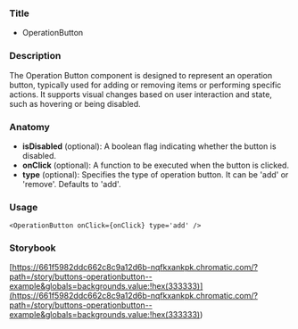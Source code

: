 ### Title

- OperationButton

### Description

The Operation Button component is designed to represent an operation button, typically used for adding or removing items or performing specific actions. It supports visual changes based on user interaction and state, such as hovering or being disabled.

### Anatomy

- **isDisabled** (optional): A boolean flag indicating whether the button is disabled.
- **onClick** (optional): A function to be executed when the button is clicked.
- **type** (optional): Specifies the type of operation button. It can be 'add' or 'remove'. Defaults to 'add'.

### Usage

```tsx
<OperationButton onClick={onClick} type='add' />
```

### Storybook

[https://661f5982ddc662c8c9a12d6b-nqfkxankpk.chromatic.com/?path=/story/buttons-operationbutton--example&globals=backgrounds.value:!hex(333333)](<https://661f5982ddc662c8c9a12d6b-nqfkxankpk.chromatic.com/?path=/story/buttons-operationbutton--example&globals=backgrounds.value:!hex(333333)>)

